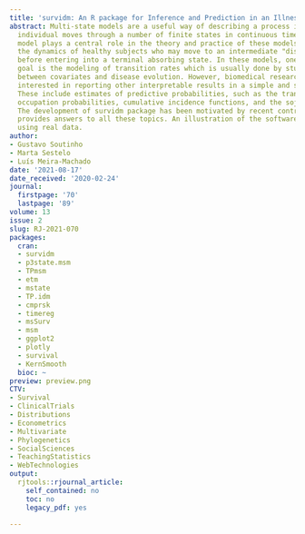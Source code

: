 ```yaml
---
title: 'survidm: An R package for Inference and Prediction in an Illness-Death Model'
abstract: Multi-state models are a useful way of describing a process in which an
  individual moves through a number of finite states in continuous time. The illness-death
  model plays a central role in the theory and practice of these models, describing
  the dynamics of healthy subjects who may move to an intermediate "diseased" state
  before entering into a terminal absorbing state. In these models, one important
  goal is the modeling of transition rates which is usually done by studying the relationship
  between covariates and disease evolution. However, biomedical researchers are also
  interested in reporting other interpretable results in a simple and summarized manner.
  These include estimates of predictive probabilities, such as the transition probabilities,
  occupation probabilities, cumulative incidence functions, and the sojourn time distributions.
  The development of survidm package has been motivated by recent contribution that
  provides answers to all these topics. An illustration of the software usage is included
  using real data.
author:
- Gustavo Soutinho
- Marta Sestelo
- Luís Meira-Machado
date: '2021-08-17'
date_received: '2020-02-24'
journal:
  firstpage: '70'
  lastpage: '89'
volume: 13
issue: 2
slug: RJ-2021-070
packages:
  cran:
  - survidm
  - p3state.msm
  - TPmsm
  - etm
  - mstate
  - TP.idm
  - cmprsk
  - timereg
  - msSurv
  - msm
  - ggplot2
  - plotly
  - survival
  - KernSmooth
  bioc: ~
preview: preview.png
CTV:
- Survival
- ClinicalTrials
- Distributions
- Econometrics
- Multivariate
- Phylogenetics
- SocialSciences
- TeachingStatistics
- WebTechnologies
output:
  rjtools::rjournal_article:
    self_contained: no
    toc: no
    legacy_pdf: yes

---
```

